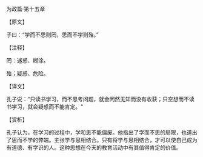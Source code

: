 

为政篇·第十五章

【原文】

子曰：“学而不思则罔，思而不学则殆。”

【注释】

罔：迷惑、糊涂。

殆；疑惑、危险。

【译文】

孔子说：“只读书学习，而不思考问题，就会罔然无知而没有收获；只空想而不读书学习，就会疑惑而不能肯定。“

【赏析】

孔子认为，在学习的过程中，学和思不能偏废。他指出了学而不思的局限，也道出了思而不学的弊端。主张学与思相结合。只有将学与思相结合，才可以使自己成为有道德、有学识的人。这种思想在今天的教育活动中有其值得肯定的价值。

